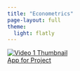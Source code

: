 ```yaml
---
title: "Econometrics"
page-layout: full
theme:
  light: flatly
---
```


<div class="video-grid">
  
  <a href="https://econometrics.streamlit.app" target="_blank" class="video-card">
    <img src="pension.jpg" alt="Video 1 Thumbnail">
    <div class="video-title">App for Project</div>
  </a>
</div>

